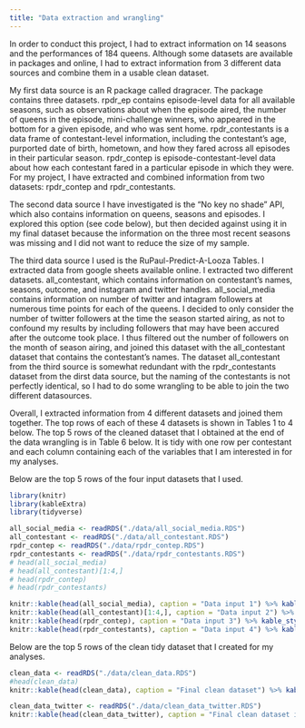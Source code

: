 ```yaml
---
title: "Data extraction and wrangling"
---
```


In order to conduct this project, I had to extract information on 14
seasons and the performances of 184 queens. Although some datasets are
available in packages and online, I had to extract information from 3
different data sources and combine them in a usable clean dataset.

My first data source is an R package called dragracer. The package
contains three datasets. rpdr_ep contains episode-level data for all
available seasons, such as observations about when the episode aired,
the number of queens in the episode, mini-challenge winners, who
appeared in the bottom for a given episode, and who was sent home.
rpdr_contestants is a data frame of contestant-level information,
including the contestant’s age, purported date of birth, hometown, and
how they fared across all episodes in their particular season.
rpdr_contep is episode-contestant-level data about how each contestant
fared in a particular episode in which they were. For my project, I have
extracted and combined information from two datasets: rpdr_contep and
rpdr_contestants.

The second data source I have investigated is the “No key no shade” API,
which also contains information on queens, seasons and episodes. I
explored this option (see code below), but then decided against using it
in my final dataset because the information on the three most recent
seasons was missing and I did not want to reduce the size of my sample.

The third data source I used is the RuPaul-Predict-A-Looza Tables. I
extracted data from google sheets available online. I extracted two
different datasets. all_contestant, which contains information on
contestant’s names, seasons, outcome, and instagram and twitter handles.
all_social_media contains information on number of twitter and intagram
followers at numerous time points for each of the queens. I decided to
only consider the number of twitter followers at the time the season
started airing, as not to confound my results by including followers
that may have been accured after the outcome took place. I thus filtered
out the number of followers on the month of season airing, and joined
this dataset with the all_contestant dataset that contains the
contestant’s names. The dataset all_contestant from the third source is
somewhat redundant with the rpdr_contestants dataset from the dirst data
source, but the naming of the contestants is not perfectly identical, so
I had to do some wrangling to be able to join the two different
datasources.

Overall, I extracted information from 4 different datasets and joined
them together. The top rows of each of these 4 datasets is shown in
Tables 1 to 4 below. The top 5 rows of the cleaned dataset
that I obtained at the end of the data wrangling is in Table 6 below. It is tidy with one row per contestant and each column
containing each of the variables that I am interested in for my
analyses.


Below are the top 5 rows of the four input datasets that I used. 

```r
library(knitr)
library(kableExtra)
library(tidyverse)
```

```r
all_social_media <- readRDS("./data/all_social_media.RDS")
all_contestant <- readRDS("./data/all_contestant.RDS")
rpdr_contep <- readRDS("./data/rpdr_contep.RDS")
rpdr_contestants <- readRDS("./data/rpdr_contestants.RDS")
# head(all_social_media)
# head(all_contestant)[1:4,]
# head(rpdr_contep)
# head(rpdr_contestants)

knitr::kable(head(all_social_media), caption = "Data input 1") %>% kable_styling(latex_options=c("HOLD_position","scale_down")) 
knitr::kable(head(all_contestant)[1:4,], caption = "Data input 2") %>% kable_styling(latex_options=c("HOLD_position","scale_down")) 
knitr::kable(head(rpdr_contep), caption = "Data input 3") %>% kable_styling(latex_options=c("HOLD_position","scale_down")) 
knitr::kable(head(rpdr_contestants), caption = "Data input 4") %>% kable_styling(latex_options = c("HOLD_position","scale_down")) # ""

```

Below are the top 5 rows of the clean tidy dataset that I created for my analyses.

```r
clean_data <- readRDS("./data/clean_data.RDS")
#head(clean_data)
knitr::kable(head(clean_data), caption = "Final clean dataset") %>% kable_styling(latex_options=c("HOLD_position","scale_down")) 

clean_data_twitter <- readRDS("./data/clean_data_twitter.RDS")
knitr::kable(head(clean_data_twitter), caption = "Final clean dataset including twitter data") %>% kable_styling(latex_options=c("HOLD_position","scale_down")) 

```


